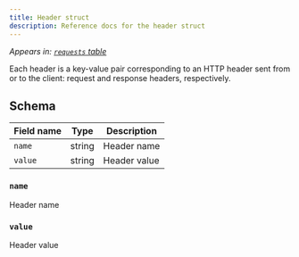 ```yaml
---
title: Header struct
description: Reference docs for the header struct
---
```


_Appears in: [`requests` table](/reference/tables/requests/)_

Each header is a key-value pair corresponding to an HTTP header sent from or to the client: request and response headers, respectively.

## Schema

Field name | Type | Description
---|---|---
`name` | string | Header name
`value` | string | Header value

### `name`

Header name

### `value`

Header value